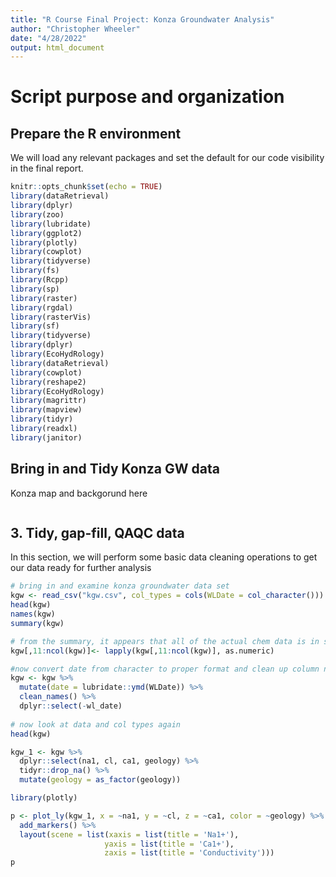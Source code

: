 ```yaml
---
title: "R Course Final Project: Konza Groundwater Analysis"
author: "Christopher Wheeler"
date: "4/28/2022"
output: html_document
---
```


# Script purpose and organization 



## Prepare the R environment 

We will load any relevant packages and set the default for our code visibility in the final report.

```r
knitr::opts_chunk$set(echo = TRUE)
library(dataRetrieval)
library(dplyr)
library(zoo)
library(lubridate)
library(ggplot2)
library(plotly)
library(cowplot)
library(tidyverse)
library(fs)
library(Rcpp)
library(sp)
library(raster)
library(rgdal)
library(rasterVis)
library(sf)
library(tidyverse)
library(dplyr)
library(EcoHydRology)
library(dataRetrieval)
library(cowplot)
library(reshape2)
library(EcoHydRology)
library(magrittr)
library(mapview)
library(tidyr)
library(readxl)
library(janitor)
```

## Bring in and Tidy Konza GW data

Konza map and backgorund here

```r


```

## 3. Tidy, gap-fill, QAQC data

In this section, we will perform some basic data cleaning operations to get our data ready for further analysis

```r

# bring in and examine konza groundwater data set
kgw <- read_csv("kgw.csv", col_types = cols(WLDate = col_character()))
head(kgw)
names(kgw)
summary(kgw)

# from the summary, it appears that all of the actual chem data is in string format, so we need to convert to numeric
kgw[,11:ncol(kgw)]<- lapply(kgw[,11:ncol(kgw)], as.numeric)

#now convert date from character to proper format and clean up column names
kgw <- kgw %>% 
  mutate(date = lubridate::ymd(WLDate)) %>% 
  clean_names() %>% 
  dplyr::select(-wl_date)
  
# now look at data and col types again
head(kgw)

```


```r


kgw_1 <- kgw %>% 
  dplyr::select(na1, cl, ca1, geology) %>% 
  tidyr::drop_na() %>% 
  mutate(geology = as_factor(geology))

library(plotly)

p <- plot_ly(kgw_1, x = ~na1, y = ~cl, z = ~ca1, color = ~geology) %>%
  add_markers() %>%
  layout(scene = list(xaxis = list(title = 'Na1+'),
                     yaxis = list(title = 'Ca1+'),
                     zaxis = list(title = 'Conductivity')))
p



```

